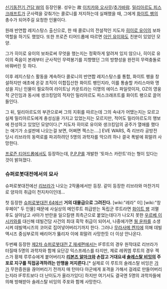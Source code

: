 [[신기동전기 건담 W]]의 등장인물. 성우는 故 [[이치카와 오사무]]/[[추가바람]]. 
[[밀리아르도 피스크래프트]]가 군사력을 갖춰가는 콜로니를 저지하는데 실패했을 때, 그에게 [[화이트 팽]]의 총수가 되어주길 요청한 인물이다.

원래 반연합 레지스탕스 출신으로, 한 때 콜로니의 전설적인 지도자 [[히이로 유이]]의 보좌 역할을 하기도 했었다. 또한 프로즌 티어드롭에 따르면 [[아인 유이]]와도 친분이 있었던 모양.

그가 히이로 유이의 보좌로써 무엇을 했는지는 정확하게 알려져 있지 않으나, 히이로 유이의 죽음이 본래부터 군사적인 무력봉기를 지향했던 그의 방향성을 완전히 무력충돌로 바꿔버린 듯 하다.

이후 레지스탕스 활동을 계속하다 콜로니의 반연합 레지스탕스를 통합, 화이트 팽을 창설하지만 애초에 온갖 조직이 이합집산한 화이트 팽인지라, 이를 통솔할 카리스마와 명성을 지닌 인물이 필요하여 라이트닝 카운트라는 이명의 에이스 파일럿이자, OZ의 영웅적 군인임과 동시에 생크킹덤의 적자인 밀리아르도 피스크래프트를 화이트 팽으로 끌어들인다.

그 뒤, 밀리아르도의 부관으로써 그의 지휘를 따르는데 그의 속내가 어땠는지는 모르고 실제 밀리아르도에게 충성심을 가지고 있었는지는 모르지만, 적어도 밀리아르도의 행보에 찬성하고 있었던 모양이다.[* 지도자 히이로 유이와 생크킹덤의 공주가 열애를 했다는 애기가 소설판에 나오는걸 보면, 어쩌면 젝스는….] EVE WARS, 즉 리브라 공방전 당시 리브라의 동력로를 파괴하려던 5명의 과학자를 막으려 하나 결국 폭발에 휘말려 사망한다.

[[프로즌 티어드롭]]에서도 등장하는데, [[P.P.P]]를 개발한 '토마스 카란트'라는 형이 있다는 것이 밝혀졌다. 

=== 슈퍼로봇대전에서의 묘사 ===
슈퍼로봇대전에선 [[리브라]]가 나오는 2작품에서만 등장.
같이 등장한 리브라와 마찬가지로 양자의 취급이 천지차이인데…

첫 등장한 [[슈퍼로봇대전 64]]에선 '''거의 대물급으로 그려진다.''' [wiki:"레라" 이] [wiki:"창 우페이" 두 인물] 때문에 사실상의 메인루트 취급받는 독립군 루트라면 [[화이트 팽]] 괴멸후도 살아남고 샤아가 반란을 일으킬땐 최측근으로 붙었는데다가 나오지 못한 [[우르베 이시카와]]를 대신해 데빌건담 사건의 최대 흑막 취급이 되어서, 나중에가면 [[웡 윤파]]를 소생시켜 데빌액시즈의 코어로 집어넣어버리기까지 한다. 그러나 [[무라사메 켄지]]에 의해 데빌액시즈 중심부로의 배리어가 뚫리자 이에 휘말려 사망한듯 더 이상 안나온다.

두번째 등장한 [[제2차 슈퍼로봇대전 Z 재세편]]에서는 IF루트의 경우 원작대로 리브라가 터질때 5명의 과학자와 함께 요단강 익스프레스를 타지만, 제로 레퀴엠 루트의 경우 젝스가 황제 루루슈에게 붙어버리자 '''[[리본즈 알마크]]와 손잡고 거대요새 [[솔레스탈 비잉]]의 주포로 지구를 직접공격하려는 만행을 저지른다.'''[* 실제로 이 루트의 솔레스탈 비잉은 [[가가]] 무한증원을 끊어버리기 전까지 매 턴마다 아군에게 포격을 가해서 걸레로 만들어버리는지라 IF루트보다 더 난이도가 올라가있다] 하지만 여기서도 결국엔 5명의 과학자들에 의해 방해받아 솔레스탈 비잉의 주포와 함께 사망한다.
